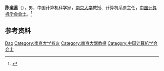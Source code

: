 '''陈道蓄'''（{{bd|1947年|}}），男，中国计算机科学家，[[南京大学|南京大学]]教授、计算机系原主任，[[中国计算机学会会士|中国计算机学会会士]]。<ref>{{Cite web|title=陈道蓄 (博导)|url=https://cs.nju.edu.cn/58/29/c2639a153641/page.htm|accessdate=2021-01-13|work=南京大学计算机科学与技术系}}</ref>

== 参考资料 ==
{{reflist}}

{{中国人物小作品}}
{{中国计算机学会会士}}

{{Authority control}}
{{DEFAULTSORT:Chen陈}}
[[Category:陈姓|Dao]]
[[Category:南京大学校友|Category:南京大学校友]]
[[Category:南京大學教授|Category:南京大學教授]]
[[Category:中国计算机学会会士|Category:中国计算机学会会士]]